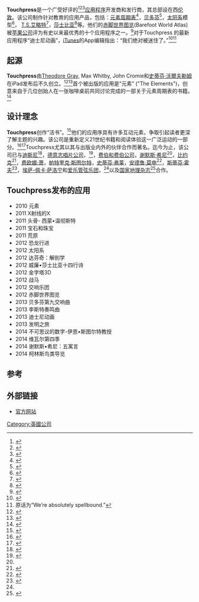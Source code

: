 {{Orphan|time=2016-12-18T03:18:52+00:00}}

{{Infobox publisher
| image        = <!--[[Image:Touch_Press_Logo.jpeg|150px]]--> 
| parent       = 
| status       = 
| founded      = 2010
| founder      = [[Theodore_Gray|Theodore Gray]]，Max Whitby，John Cromie及[[史蒂芬·沃爾夫勒姆|史蒂芬·沃爾夫勒姆]]
| successor    = 
| country      = [[英国|英国]]
| headquarters = [[伦敦|伦敦]]
| keypeople    = 
| publications = 书籍、[[iPad|iPad]][[应用程序|应用程序]]
| topics       = 
| genre        = 
| imprints     = 
| revenue      = 
| numemployees = 
| nasdaq       = 
| url          = {{URL|http://www.touchpress.com/}}
}}

'''Touchpress'''是一个广受好评的<ref name="Slate">{{cite news | url=http://www.slate.com/articles/arts/culturebox/2012/12/the_orchestra_the_best_classical_music_ipad_app_from_esa_pekka_salonen.html | title=The Perfect Classical Music App | accessdate=August 12, 2013 | author=Wall, Seth Colter | date=2012-12-21 | publisher=Slate | archive-date=2014-12-17 | archive-url=https://web.archive.org/web/20141217091238/http://www.slate.com/articles/arts/culturebox/2012/12/the_orchestra_the_best_classical_music_ipad_app_from_esa_pekka_salonen.html | dead-url=no }}</ref><ref name="Geek Dad">{{cite news | url=http://geekdad.com/2013/06/beethovens-9th-symphony-app/ | title=App is Truly an Ode to Joy | accessdate=August 12, 2013 | author=Banks, Dave | date=2013-06-14 | publisher=Geek Dad | archive-date=2014-12-17 | archive-url=https://web.archive.org/web/20141217044636/http://geekdad.com/2013/06/beethovens-9th-symphony-app/ | dead-url=no }}</ref><ref name="Waste Telegraph Review">{{cite news | url=http://www.telegraph.co.uk/technology/mobile-app-reviews/8575855/The-Waste-Land-iPad-app-review.html | title=The Waste Land iPad app review | accessdate=August 12, 2013 | author=Richmond, Shane | date=2011-07-15 | publisher=The Telegraph | archive-date=2014-12-17 | archive-url=https://web.archive.org/web/20141217031219/http://www.telegraph.co.uk/technology/mobile-app-reviews/8575855/The-Waste-Land-iPad-app-review.html | dead-url=no }}</ref>[[应用程序|应用程序]]开发商和发行商，其总部设在西[[伦敦|伦敦]]。该公司制作针对教育的应用产品，包括：[[元素周期表|元素周期表]]<ref>{{cite web |url=http://www.pcmag.com/slideshow_viewer/0,3253,l=305487&a=305487&po=7,00.asp |title=The Elements: A Visual Exploration |website=PC Mag.com |publisher=PC Magazine |accessdate=12 August 2013 |archive-date=2016-03-03 |archive-url=https://web.archive.org/web/20160303174718/http://www.pcmag.com/slideshow_viewer/0%2C3253%2Cl%3D305487%26a%3D305487%26po%3D7%2C00.asp |dead-url=no }}</ref>，[[贝多芬|贝多芬]]<ref name="Beet Spectator">{{cite news | url=http://www.spectator.co.uk/arts/music/8914291/four-recordings-of-beethovens-ninth-on-a-10-app/ | title=Four recordings of Beethoven’s Ninth on a $15.47 app | accessdate=August 12, 2013 | author=Thompson, Damian | date=2013-05-25 | publisher=The Spectator | archive-date=2015-01-13 | archive-url=https://web.archive.org/web/20150113000152/http://www.spectator.co.uk/arts/music/8914291/four-recordings-of-beethovens-ninth-on-a-10-app/ | dead-url=no }}</ref>，[[太阳系|太阳系]]模型<ref name="Wired">{{cite news | url=http://www.wired.com/geekdad/2011/01/touch-the-solar-system-on-your-ipad/ | title=Touch The Solar System on Your iPad | accessdate=August 12, 2013 | author=Lawton, Chuck | date=2011-01-31 | publisher=Wired | archive-date=2011-12-02 | archive-url=https://web.archive.org/web/20111202044007/http://www.wired.com/geekdad/2011/01/touch-the-solar-system-on-your-ipad | dead-url=no }}</ref>， [[T.S.艾略特|T.S.艾略特]]<ref name="Waste Guardian Review">{{cite news | url=http://www.theguardian.com/technology/appsblog/2011/aug/08/ipad-the-waste-land-app | title=The Waste Land iPad app earns back its costs in six weeks on the App Store | accessdate=August 12, 2013 | author=Dredge, Stuart | date=2011-08-08 | publisher=The Guardian | archive-date=2014-12-09 | archive-url=https://web.archive.org/web/20141209185121/http://www.theguardian.com/technology/appsblog/2011/aug/08/ipad-the-waste-land-app | dead-url=no }}</ref>，[[莎士比亚|莎士比亚]]<ref name="Shakes LA Times Review">{{cite news | url=http://articles.latimes.com/2013/may/20/entertainment/la-et-cm-shakespeare-sonnets-20130520 | title=Shakespeare's sonnets get a new iPad, iPhone app | accessdate=August 12, 2013 | author=Ng, David | date=2013-05-20 | publisher=The Los Angeles Times | archive-date=2013-09-02 | archive-url=https://web.archive.org/web/20130902170903/http://articles.latimes.com/2013/may/20/entertainment/la-et-cm-shakespeare-sonnets-20130520 | dead-url=no }}</ref>等。他们的[[赤脚世界图览|赤脚世界图览]](Barefoot World Atlas)被[[苹果公司|苹果公司]]评为有史以来最优秀的十个应用程序之一。<ref name="Pub Weekly">{{cite news | url=http://www.publishersweekly.com/pw/by-topic/digital/Apps/article/58150-two-book-apps-among-apple-s-all-time-top-10.html | title=Two Book Apps Among Apple’s All-Time Top 10 | accessdate=August 12, 2013 | author=Rosen, Judith | date=2013-07-09 | publisher=Publishers Weekly | archive-date=2014-12-17 | archive-url=https://web.archive.org/web/20141217030631/http://www.publishersweekly.com/pw/by-topic/digital/Apps/article/58150-two-book-apps-among-apple-s-all-time-top-10.html | dead-url=no }}</ref>对于Touchpress 的最新应用程序“迪士尼动画”，[[iTunes|iTunes]]的App编辑指出：“我们绝对被迷住了。”<ref>{{cite web |url=https://itunes.apple.com/us/app/disney-animated/id632312737?mt=8 |title=Disney Animated By Disney |website=iTunes |publisher=Apple |accessdate=22 August 2013 |archive-date=2014-12-08 |archive-url=https://web.archive.org/web/20141208015054/https://itunes.apple.com/us/app/disney-animated/id632312737?mt=8 |dead-url=no }}</ref><ref>原话为“We’re absolutely spellbound.”</ref>

== 起源 ==
'''Touchpress'''由[[Theodore_Gray|Theodore Gray]], Max Whitby, John Cromie和[[史蒂芬·沃爾夫勒姆|史蒂芬·沃爾夫勒姆]]在iPad发布后不久创立。<ref name="PubWeekly">{{cite news | url=http://www.publishersweekly.com/pw/by-topic/digital/content-and-e-books/article/48187-touchpress-theodore-gray-tests-his-mettle-in-the-app-world.html | title=TouchPress: Theodore Gray Tests His Mettle in the App World | accessdate=August 12, 2013 | author=Roush, Wade | date=2011-07-29 | publisher=Publisher's Weekly | archive-date=2014-12-17 | archive-url=https://web.archive.org/web/20141217031539/http://www.publishersweekly.com/pw/by-topic/digital/content-and-e-books/article/48187-touchpress-theodore-gray-tests-his-mettle-in-the-app-world.html | dead-url=no }}</ref><ref name="WolfBlog">{{cite news | url=http://blog.stephenwolfram.com/2010/12/touch-press-the-second-book/ | title=Touch Press: The Second Book | accessdate=August 12, 2013 | author=Wolfram, Stephen | date=2010-12-24 | publisher=Stephen Wolfram Blog | archive-date=2013-09-14 | archive-url=https://web.archive.org/web/20130914051907/http://blog.stephenwolfram.com/2010/12/touch-press-the-second-book/ | dead-url=no }}</ref>首个被出版的应用是“元素” ("The Elements")，创意来自于几位创始人在一张咖啡桌前共同讨论完成的一部关于元素周期表的书籍。<ref>{{cite news | url=http://latimesblogs.latimes.com/technology/2010/04/the-curious-tale-of-the-wooden-table-that-became-an-ipad-book.html | title=The curious tale of the wooden table that became an iPad book | accessdate=August 12, 2013 | author=Pham, Alex | date=2010-04-27 | publisher=The Los Angeles Times | archive-date=2014-12-24 | archive-url=https://web.archive.org/web/20141224180925/http://latimesblogs.latimes.com/technology/2010/04/the-curious-tale-of-the-wooden-table-that-became-an-ipad-book.html | dead-url=no }}</ref>

== 设计理念 ==
'''Touchpress'''创作“活书”。<ref name="Forbes">{{cite news | url=http://www.forbes.com/sites/tedgreenwald/2012/04/27/the-coffee-table-ebook-ipad-apps-from-touch-press-transform-the-act-of-reading/ | title=The Coffee Table eBook: iPad Apps From Touch Press Transform The Act Of Reading | accessdate=August 12, 2013 | author=Ng, David | date=2012-04-27 | publisher=Forbes | archive-date=2014-12-08 | archive-url=https://web.archive.org/web/20141208204123/http://www.forbes.com/sites/tedgreenwald/2012/04/27/the-coffee-table-ebook-ipad-apps-from-touch-press-transform-the-act-of-reading/ | dead-url=no }}</ref>他们的应用序具有许多互动元素，争取引起读者更深了解主题的兴趣。该公司是重新定义21世纪书籍和阅读体验这一广泛运动的一部分。<ref name="Xconomy">{{cite news | url=http://www.xconomy.com/national/2012/05/11/touch-press-the-ipad-and-the-new-golden-age-of-multimedia/ | title=Touch Press, the iPad, and the New Golden Age of Multimedia | accessdate=August 12, 2013 | author=Roush, Wade | date=2012-05-11 | publisher=Xconomy | archive-date=2014-12-10 | archive-url=https://web.archive.org/web/20141210140223/http://www.xconomy.com/national/2012/05/11/touch-press-the-ipad-and-the-new-golden-age-of-multimedia/ | dead-url=no }}</ref><ref name="WSJ">{{cite news | url=http://online.wsj.com/article/SB10001424052702303411604575167932497910828.html | title=For the iPad, Apps With Their Own Wow Factor | accessdate=August 12, 2013 | author=Boehret, Katherine | date=2010-04-07 | publisher=The Wall Street Journal | archive-date=2011-12-30 | archive-url=https://web.archive.org/web/20111230091445/http://online.wsj.com/article/SB10001424052702303411604575167932497910828.html | dead-url=no }}</ref>Touchpress尤其以其与出版业内外的伙伴合作而著名。迄今为止，该公司已与[[迪斯尼|迪斯尼]]<ref>{{cite news | url=http://www.macrumors.com/2013/08/08/disney-animated-for-ipad-covers-the-history-of-all-53-disney-films/ | title='Disney Animated' for iPad Covers the History of All 53 Disney Films | accessdate=August 12, 2013 | author=Padilla, Richard | date=2013-08-08 | publisher=Mac Rumors | archive-date=2014-12-09 | archive-url=https://web.archive.org/web/20141209023513/http://www.macrumors.com/2013/08/08/disney-animated-for-ipad-covers-the-history-of-all-53-disney-films/ | dead-url=no }}</ref>，[[德意志唱片公司|德意志唱片公司]]，<ref>{{cite news | url=http://www.theguardian.com/music/tomserviceblog/2013/may/31/beethoven-ninth-symphony-app | title='Beethoven's Ninth, the app: an Ode to iJoy | accessdate=August 12, 2013 | author=Service, Tom | date=2013-05-31 | publisher=The Guardian | archive-date=2014-12-09 | archive-url=https://web.archive.org/web/20141209010704/http://www.theguardian.com/music/tomserviceblog/2013/may/31/beethoven-ninth-symphony-app | dead-url=no }}</ref>，[[费伯和费伯公司|费伯和费伯公司]]，[[谢默斯·希尼|谢默斯·希尼]]<ref name="Waste Telegraph Review" />，[[比约克|比约克]]<ref>{{cite news | url=http://www.wired.co.uk/magazine/archive/2011/08/features/music-nature-science/page/2 | title='In depth: How Björk's 'Biophilia' album fuses music with iPad apps | accessdate=August 13, 2013 | author=Burton, Charlie | date=2011-07-26 | publisher=Wired | deadurl=yes | archiveurl=https://web.archive.org/web/20140415091429/http://www.wired.co.uk/magazine/archive/2011/08/features/music-nature-science/page/2 | archivedate=2014-04-15 }}</ref>，[[费欧娜·萧|费欧娜·萧]]，[[帕特里克·斯图尔特|帕特里克·斯图尔特]]，[[史蒂芬·弗莱|史蒂芬·弗莱]]，[[安德鲁·莫申|安德鲁·莫申]]<ref>{{cite news | url=http://www.appolicious.com/articles/12419-touch-press-brushes-the-dust-off-the-sonnets-by-shakespeare | title='Touch Press brushes the dust off The Sonnets by Shakespeare | accessdate=August 12, 2013 | author=Caplan, Lisa | date=2012-12-14 | publisher=Appolicious | deadurl=yes | archiveurl=https://web.archive.org/web/20141209101045/http://www.appolicious.com/articles/12419-touch-press-brushes-the-dust-off-the-sonnets-by-shakespeare | archivedate=2014-12-09 }}</ref>，[[斯蒂芬·霍夫|斯蒂芬·霍夫]]<ref>{{cite news | url=http://www.classicalsource.com/db_control/db_news.php?id=2497 | title=Stephen Hough And Touch Press Release Ground-Breaking iPad App Coinciding With Opening Concert Of BBC Proms | accessdate=August 12, 2013 | date=2013-07-10 | publisher=Classical Source | archive-date=2014-12-10 | archive-url=https://web.archive.org/web/20141210122836/http://www.classicalsource.com/db_control/db_news.php?id=2497 | dead-url=no }}</ref>，[[埃萨-佩卡·萨洛宁|埃萨-佩卡·萨洛宁]]和[[爱乐管弦乐团|爱乐管弦乐团]]，<ref name="Slate" />以及[[国家地理_(杂志)|国家地理杂志]]<ref>{{cite news | url=http://blogs.slj.com/touchandgo/2011/10/21/review-march-of-the-dinosaurs-for-ios-2/ | title=Review: ‘March of the Dinosaurs’ for iOS | accessdate=August 12, 2013 | author=Grabarek, Daryl | date=2011-10-21 | publisher=School Library Journal | archive-date=2013-10-17 | archive-url=https://web.archive.org/web/20131017212401/http://blogs.slj.com/touchandgo/2011/10/21/review-march-of-the-dinosaurs-for-ios-2/ | dead-url=no }}</ref>合作。

== Touchpress发布的应用 ==
<!-- 不加这些的外链了，防止被认为是宣传内容 -->
*2010 元素
*2011 X射线的X
*2011 头骨- 西蒙•温彻斯特
*2011 宝石和珠宝
*2011 荒原
*2012 恐龙行进
*2012 太阳系
*2012 达芬奇：解剖学
*2012 威廉•莎士比亚十四行诗
*2012 金字塔3D
*2012 战马
*2012 交响乐团
*2012 赤脚世界图览
*2013 贝多芬第九交响曲
*2013 李斯特奏鸣曲
*2013 迪士尼动画
*2013 发明之旅
*2014 不可思议的数字-伊恩•斯图尔特教授
*2014 维瓦尔第四季
*2014 谢默斯•希尼：五寓言
*2014 柯林斯鸟类导览

== 参考 ==
{{Reflist|2}}

== 外部链接 ==

*[http://www.touchpress.com 官方网站]{{Wayback|url=http://www.touchpress.com/ |date=20141217031244 }}

[[Category:英國公司|Category:英國公司]]